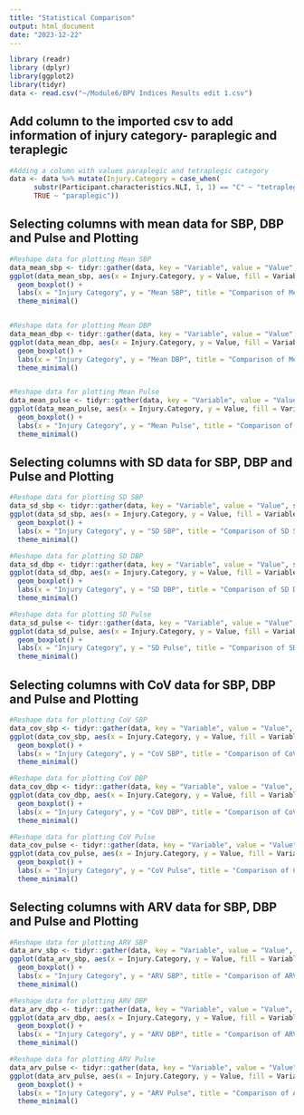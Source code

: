 ```yaml
---
title: "Statistical Comparison"
output: html_document
date: "2023-12-22"
---
```


```r
library (readr)
library (dplyr)
library(ggplot2)
library(tidyr)
data <- read.csv("~/Module6/BPV Indices Results edit 1.csv")
```

## Add column to the imported csv to add information of injury category- paraplegic and teraplegic

```r
#Adding a column with values paraplegic and tetraplegic category
data <- data %>% mutate(Injury.Category = case_when(
      substr(Participant.characteristics.NLI, 1, 1) == "C" ~ "tetraplegic",
      TRUE ~ "paraplegic"))

```

## Selecting columns with mean data for SBP, DBP and Pulse and Plotting

```r

#Reshape data for plotting Mean SBP
data_mean_sbp <- tidyr::gather(data, key = "Variable", value = "Value", starts_with("Mean.SBP"))
ggplot(data_mean_sbp, aes(x = Injury.Category, y = Value, fill = Variable)) +
  geom_boxplot() +
  labs(x = "Injury Category", y = "Mean SBP", title = "Comparison of Mean SBP by Injury Category") +
  theme_minimal()


#Reshape data for plotting Mean DBP
data_mean_dbp <- tidyr::gather(data, key = "Variable", value = "Value", starts_with("Mean.DBP"))
ggplot(data_mean_dbp, aes(x = Injury.Category, y = Value, fill = Variable)) +
  geom_boxplot() +
  labs(x = "Injury Category", y = "Mean DBP", title = "Comparison of Mean DBP by Injury Category") +
  theme_minimal()


#Reshape data for plotting Mean Pulse
data_mean_pulse <- tidyr::gather(data, key = "Variable", value = "Value", starts_with("Mean.PULSE"))
ggplot(data_mean_pulse, aes(x = Injury.Category, y = Value, fill = Variable)) +
  geom_boxplot() +
  labs(x = "Injury Category", y = "Mean Pulse", title = "Comparison of Mean Pulse by Injury Category") +
  theme_minimal()


```
## Selecting columns with SD data for SBP, DBP and Pulse and Plotting

```r
#Reshape data for plotting SD SBP
data_sd_sbp <- tidyr::gather(data, key = "Variable", value = "Value", starts_with("Standard.Deviation.SBP"))
ggplot(data_sd_sbp, aes(x = Injury.Category, y = Value, fill = Variable)) +
  geom_boxplot() +
  labs(x = "Injury Category", y = "SD SBP", title = "Comparison of SD SBP by Injury Category") +
  theme_minimal()

#Reshape data for plotting SD DBP
data_sd_dbp <- tidyr::gather(data, key = "Variable", value = "Value", starts_with("Standard.Deviation.DBP"))
ggplot(data_sd_dbp, aes(x = Injury.Category, y = Value, fill = Variable)) +
  geom_boxplot() +
  labs(x = "Injury Category", y = "SD DBP", title = "Comparison of SD DBP by Injury Category") +
  theme_minimal()

#Reshape data for plotting SD Pulse
data_sd_pulse <- tidyr::gather(data, key = "Variable", value = "Value", starts_with("Standard.Deviation.PULSE"))
ggplot(data_sd_pulse, aes(x = Injury.Category, y = Value, fill = Variable)) +
  geom_boxplot() +
  labs(x = "Injury Category", y = "SD Pulse", title = "Comparison of SD pulse by Injury Category") +
  theme_minimal()
```


## Selecting columns with CoV data for SBP, DBP and Pulse and Plotting
```r

#Reshape data for plotting CoV SBP
data_cov_sbp <- tidyr::gather(data, key = "Variable", value = "Value", starts_with("Coefficient.of.Variation.SBP"))
ggplot(data_cov_sbp, aes(x = Injury.Category, y = Value, fill = Variable)) +
  geom_boxplot() +
  labs(x = "Injury Category", y = "CoV SBP", title = "Comparison of CoV SBP by Injury Category") +
  theme_minimal()

#Reshape data for plotting CoV DBP
data_cov_dbp <- tidyr::gather(data, key = "Variable", value = "Value", starts_with("Coefficient.of.Variation.DBP"))
ggplot(data_cov_dbp, aes(x = Injury.Category, y = Value, fill = Variable)) +
  geom_boxplot() +
  labs(x = "Injury Category", y = "CoV DBP", title = "Comparison of CoV DBP by Injury Category") +
  theme_minimal()

#Reshape data for plotting CoV Pulse
data_cov_pulse <- tidyr::gather(data, key = "Variable", value = "Value", starts_with("Coefficient.of.Variation.PULSE"))
ggplot(data_cov_pulse, aes(x = Injury.Category, y = Value, fill = Variable)) +
  geom_boxplot() +
  labs(x = "Injury Category", y = "CoV Pulse", title = "Comparison of CoV Pulse by Injury Category") +
  theme_minimal()
```
## Selecting columns with ARV data for SBP, DBP and Pulse and Plotting
```r

#Reshape data for plotting ARV SBP
data_arv_sbp <- tidyr::gather(data, key = "Variable", value = "Value", starts_with("Average.Real.Variability.SBP"))
ggplot(data_arv_sbp, aes(x = Injury.Category, y = Value, fill = Variable)) +
  geom_boxplot() +
  labs(x = "Injury Category", y = "ARV SBP", title = "Comparison of ARV SBP by Injury Category") +
  theme_minimal()

#Reshape data for plotting ARV DBP
data_arv_dbp <- tidyr::gather(data, key = "Variable", value = "Value", starts_with("Average.Real.Variability.DBP"))
ggplot(data_arv_dbp, aes(x = Injury.Category, y = Value, fill = Variable)) +
  geom_boxplot() +
  labs(x = "Injury Category", y = "ARV DBP", title = "Comparison of ARV DBP by Injury Category") +
  theme_minimal()

#Reshape data for plotting ARV Pulse
data_arv_pulse <- tidyr::gather(data, key = "Variable", value = "Value", starts_with("Average.Real.Variability.PULSE"))
ggplot(data_arv_pulse, aes(x = Injury.Category, y = Value, fill = Variable)) +
  geom_boxplot() +
  labs(x = "Injury Category", y = "ARV Pulse", title = "Comparison of ARV Pulse by Injury Category") +
  theme_minimal()

```
